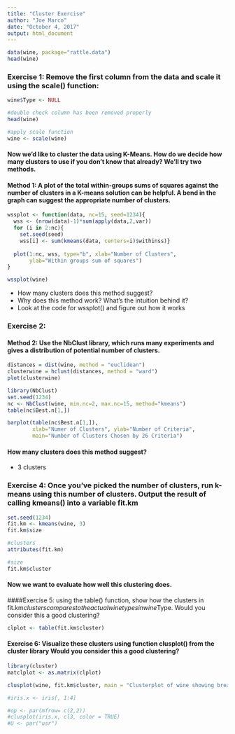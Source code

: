 ```yaml
---
title: "Cluster Exercise"
author: "Joe Marco"
date: "October 4, 2017"
output: html_document
---
```

```r
data(wine, package="rattle.data")
head(wine)
```

### Exercise 1: Remove the first column from the data and scale it using the scale() function:
```r
wine$Type <- NULL

#double check column has been removed properly
head(wine)

#apply scale function
wine <- scale(wine)
```


#### Now we'd like to cluster the data using K-Means. How do we decide how many clusters to use if you don't know that already? We'll try two methods.

#### Method 1: A plot of the total within-groups sums of squares against the number of clusters in a K-means solution can be helpful. A bend in the graph can suggest the appropriate number of clusters. 
```r
wssplot <- function(data, nc=15, seed=1234){
  wss <- (nrow(data)-1)*sum(apply(data,2,var))
  for (i in 2:nc){
    set.seed(seed)
    wss[i] <- sum(kmeans(data, centers=i)$withinss)}
  
  plot(1:nc, wss, type="b", xlab="Number of Clusters",
       ylab="Within groups sum of squares")
}

wssplot(wine)
```
* How many clusters does this method suggest?
* Why does this method work? What's the intuition behind it?
* Look at the code for wssplot() and figure out how it works


### Exercise 2:

#### Method 2: Use the NbClust library, which runs many experiments and gives a distribution of potential number of clusters.
```r
distances = dist(wine, method = "euclidean")
clusterwine = hclust(distances, method = "ward")
plot(clusterwine)
```


```r
library(NbClust)
set.seed(1234)
nc <- NbClust(wine, min.nc=2, max.nc=15, method="kmeans")
table(nc$Best.n[1,])
```

```r
barplot(table(nc$Best.n[1,]),
        xlab="Numer of Clusters", ylab="Number of Criteria",
        main="Number of Clusters Chosen by 26 Criteria")
```


#### How many clusters does this method suggest?
* 3 clusters



### Exercise 4: Once you've picked the number of clusters, run k-means using this number of clusters. Output the result of calling kmeans() into a variable fit.km
```r
set.seed(1234)
fit.km <- kmeans(wine, 3)
fit.km$size

#clusters
attributes(fit.km)

#size
fit.km$cluster
```


#### Now we want to evaluate how well this clustering does.

####Exercise 5: using the table() function, show how the clusters in fit.km$clusters compares to the actual wine types in wine$Type. Would you consider this a good clustering?
```r
clplot <- table(fit.km$cluster)
```

#### Exercise 6: Visualize these clusters using  function clusplot() from the cluster library Would you consider this a good clustering?

```r

library(cluster)
matclplot <- as.matrix(clplot)

clusplot(wine, fit.km$cluster, main = "Clusterplot of wine showing breakdown of 3 clusters")

#iris.x <- iris[, 1:4]

#op <- par(mfrow= c(2,2))
#clusplot(iris.x, cl3, color = TRUE)
#U <- par("usr")
         
```







